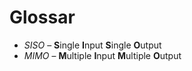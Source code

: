 # Glossar

-   *SISO* -- **S**ingle **I**nput **S**ingle **O**utput
-   *MIMO* -- **M**ultiple **I**nput **M**ultiple **O**utput
